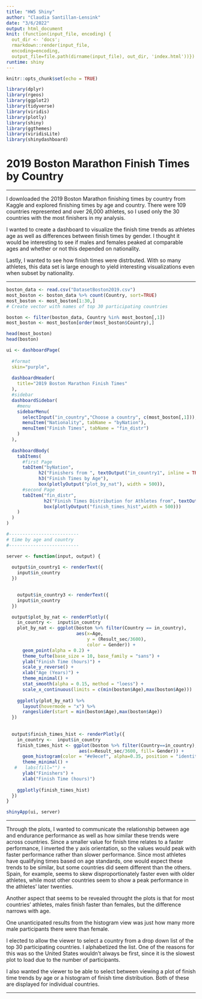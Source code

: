 ```yaml
---
title: "HW5 Shiny"
author: "Claudia Santillan-Lensink"
date: "3/6/2022"
output: html_document
knit: (function(input_file, encoding) {
  out_dir <- 'docs';
  rmarkdown::render(input_file,
  encoding=encoding,
  output_file=file.path(dirname(input_file), out_dir, 'index.html'))})
runtime: shiny
---
```


```r
knitr::opts_chunk$set(echo = TRUE)
```

```r
library(dplyr)
library(rgeos)
library(ggplot2)
library(tidyverse)
library(viridis)
library(plotly)
library(shiny)
library(ggthemes)
library(viridisLite)
library(shinydashboard)
```

# 2019 Boston Marathon Finish Times by Country

***  

I downloaded the 2019 Boston Marathon finishing times by country from Kaggle and explored finishing times by age and country. There were 109 countries represented and over 26,000 athletes, so I used only the 30 countries with the most finishers in my analysis. 

I wanted to create a dashboard to visualize the finish time trends as athletes age as well as differences between finish times by gender. I thought it would be interesting to see if males and females peaked at comparable ages and whether or not this depended on nationality. 

Lastly, I wanted to see how finish times were distrbuted. With so many athletes, this data set is large enough to yield interesting visualizations even when subset by nationality.

***   

```r
boston_data <- read.csv("DatasetBoston2019.csv")
most_boston <- boston_data %>% count(Country, sort=TRUE)
most_boston <- most_boston[1:30,]
# Create vector with names of top 30 participating countries

boston <- filter(boston_data, Country %in% most_boston[,1])
most_boston <- most_boston[order(most_boston$Country),]

head(most_boston)
head(boston)
```

```r
ui <- dashboardPage(
  
  #format
  skin="purple",
  
  dashboardHeader(
    title="2019 Boston Marathon Finish Times"
  ),
  #sidebar
  dashboardSidebar(
    #menu
    sidebarMenu(
      selectInput("in_country","Choose a country", c(most_boston[,1])),
      menuItem("Nationality", tabName = "byNation"),
      menuItem("Finish Times", tabName = "fin_distr")
    )
  ),
  
  dashboardBody(
    tabItems(
      #first Page
      tabItem("byNation",
            h2("Finishers from ", textOutput("in_country1", inline = TRUE)),
            h3("Finish Times by Age"),
            box(plotlyOutput("plot_by_nat"), width = 500)),
      #second Page
      tabItem("fin_distr",
              h2("Finish Times Distribution for Athletes from", textOutput("in_country3", inline = TRUE)),
              box(plotlyOutput("finish_times_hist",width = 500)))
    )
  )
)

#--------------------------
# time by age and country
#--------------------------

server <- function(input, output) { 
  
  output$in_country1 <- renderText({
    input$in_country
  })
  

    output$in_country3 <- renderText({
    input$in_country
  })

  output$plot_by_nat <- renderPlotly({
    in_country <-  input$in_country
    plot_by_nat <- ggplot(boston %>% filter(Country == in_country),
                          aes(x=Age,
                              y = (Result_sec/3600),
                              color = Gender)) +
      geom_point(alpha = 0.2) +
      theme_tufte(base_size = 10, base_family = "sans") +
      ylab("Finish Time (hours)") +
      scale_y_reverse() +
      xlab("Age (Years)") +
      theme_minimal() +
      stat_smooth(alpha = 0.15, method = "loess") +
      scale_x_continuous(limits = c(min(boston$Age),max(boston$Age)))
    
    ggplotly(plot_by_nat) %>%
      layout(hovermode = "x") %>%
      rangeslider(start = min(boston$Age),max(boston$Age))
  })
  
  
  output$finish_times_hist <- renderPlotly({
    in_country <-  input$in_country
    finish_times_hist <- ggplot(boston %>% filter(Country==in_country),
                           aes(x=Result_sec/3600, fill= Gender)) +
      geom_histogram(color = "#e9ecef", alpha=0.35, position = "identity",binwidth = .25)+
      theme_minimal() +
   #   labs(fill="") +
      ylab("Finishers") +
      xlab("Finish Time (hours)") 
    
    ggplotly(finish_times_hist) 
  })
}

shinyApp(ui, server)
```

***   

Through the plots, I wanted to communicate the relationship between age and endurance performance as well as how similar these trends were across countries. Since a smaller value for finish time relates to a faster performance, I inverted the y axis orientation, so the values would peak with faster performance rather than slower performance. Since most athletes have qualifying times based on age standards, one would expect these trends to be similar, but some countries did seem different than the others. Spain, for example, seems to skew disproportionately faster even with older athletes, while most other countries seem to show a peak performance in the athletes' later twenties.

Another aspect that seems to be revealed throught the plots is that for most countries' athletes, males finish faster than females, but the difference narrows with age. 

One unanticipated results from the histogram view was just how many more male participants there were than female.

I elected to allow the viewer to select a country from a drop down list of the top 30 participating countries. I alphabetized the list. One of the reasons for this was so the United States wouldn't always be first, since it is the slowest plot to load due to the number of participants. 

I also wanted the viewer to be able to select between viewing a plot of finish time trends by age or a histogram of finish time distribution. Both of these are displayed for individual countries.


    
***   



